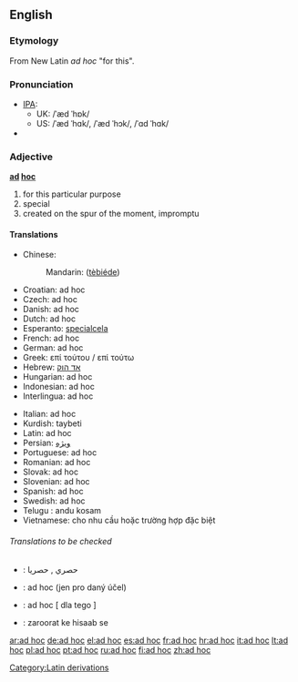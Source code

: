 ==English==

===Etymology===
From New Latin ''ad hoc'' "for this".

===Pronunciation===
*[[IPA]]:
**UK: /ˈæd ˈhɒk/ 
**US: /ˈæd ˈhɑk/, /ˈæd ˈhɔk/, /ˈɑd ˈhɑk/
*{{audio|en-us-ad hoc.ogg|Audio (US)}}

===Adjective===
'''[[ad]] [[hoc]]'''
# for this particular purpose
# special
# created on the spur of the moment, impromptu

====Translations====
{{top}}
*Chinese:
*:Mandarin: {{zh-ts|[[特别]]的|[[特别]]的}} ([[tè]][[bié]][[de]])
*Croatian: ad hoc
*Czech: ad hoc
*Danish: ad hoc
*Dutch: ad hoc
*Esperanto: [[specialcela]]
*French: ad hoc 
*German: ad hoc 
*Greek: επί τούτου / επί τούτω
*Hebrew: [[אד הוק|אד הוק]]
*Hungarian: ad hoc
*Indonesian: ad hoc
*Interlingua: ad hoc 
{{mid}}
*Italian: ad hoc
*Kurdish: taybeti
*Latin: ad hoc
*Persian: [[ویژه]]
*Portuguese: ad hoc
*Romanian: ad hoc
*Slovak: ad hoc
*Slovenian: ad hoc
*Spanish: ad hoc
*Swedish: ad hoc
*Telugu : andu kosam <br>
*Vietnamese: cho nhu cầu hoặc trường hợp đặc biệt
{{bottom}}

======Translations to be checked======
{{checktrans}}
<!--Remove this section once all of the translations below have been moved into the tables above.-->

*{{ttbc|Arabic}}: حصري , حصريا 
*{{ttbc|Czech}}: ad hoc (jen pro daný účel) 
*{{ttbc|Polish}}: ad hoc [ dla tego ]
*{{ttbc|Hindi}}: zaroorat ke hisaab se


[[Category:Latin derivations]]

[[ar:ad hoc]]
[[de:ad hoc]]
[[el:ad hoc]]
[[es:ad hoc]]
[[fr:ad hoc]]
[[hr:ad hoc]]
[[it:ad hoc]]
[[lt:ad hoc]]
[[pl:ad hoc]]
[[pt:ad hoc]]
[[ru:ad hoc]]
[[fi:ad hoc]]
[[zh:ad hoc]]